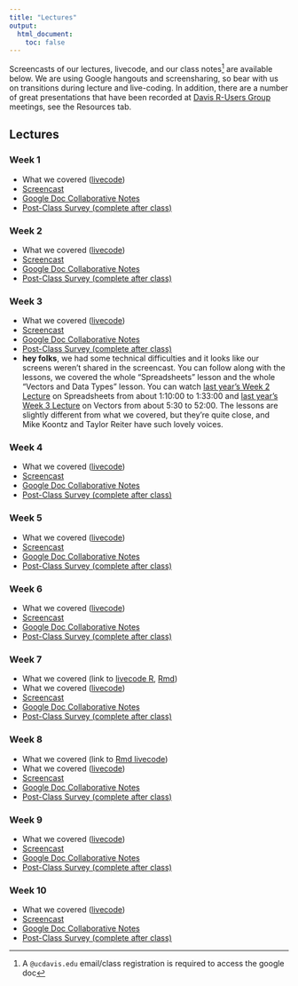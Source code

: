 ```yaml
---
title: "Lectures"
output:
  html_document:
    toc: false
---
```


Screencasts of our lectures, livecode, and our class notes^[A `@ucdavis.edu` email/class registration is required to access the google doc] are available below. We are using Google hangouts and screensharing, so bear with us on transitions during lecture and live-coding. In addition, there are a number of great presentations that have been recorded at [Davis R-Users Group](http://d-rug.github.io/) meetings, see the Resources tab.

## Lectures {.tabset .tabset-fade}

### Week 1

* What we covered (<a href="https://www.dl.dropboxusercontent.com/s/2vuarabxik00y57/Week_1_LiveCode.R?dl=0" target="_blank">livecode</a>)
* <a href="https://www.youtube.com/watch?v=HI9u-Io-Uks" target="_blank">Screencast</a>
* <a href="https://docs.google.com/document/d/1BRTOps1dZ_2VFRIPRwV2GoNHr3coI9XCXYXttJQdc4E/edit?usp=sharing" target="_blank">Google Doc Collaborative Notes</a>
* <a href="https://goo.gl/forms/Xfxps4ZVM5KtWe8w1" target="_blank">Post-Class Survey (complete after class)</a>

### Week 2

* What we covered (<a href="https://www.dl.dropboxusercontent.com/s/kt9x1sgob8l52fk/Week_2_Live_Code.R?dl=0" target="_blank">livecode</a>)
* <a href="https://www.youtube.com/watch?v=WWdBUtJwe88" target="_blank">Screencast</a>
* <a href="https://docs.google.com/document/d/1scl8iYC-3uedinC7c43fHzczjI83NC9JKg6aXmq_1_8/edit?usp=sharing" target="_blank">Google Doc Collaborative Notes</a>
* <a href="https://www.google.com/url?q=https://goo.gl/forms/Zh3r7vxgbJfDore92&sa=D&source=hangouts&ust=1547674139690000&usg=AFQjCNGZh-XOMYvbC3NnF7IdngphttlzqA" target="_blank">Post-Class Survey (complete after class)</a>

### Week 3

* What we covered (<a href="https://www.dl.dropboxusercontent.com/s/m4h4l12unl33hpp/Week_3_LiveCode.R?dl=0" target="_blank">livecode</a>)
* <a href="https://www.youtube.com/watch?v=Oozf91TYxLE" target="_blank">Screencast</a>
* <a href="https://docs.google.com/document/d/1JO-6igCdWCv4AtxfSFsDvozXa2K8-BSdZt8Fhq5uVqE/edit?usp=sharing" target="_blank">Google Doc Collaborative Notes</a>
* <a href="https://www.google.com/url?q=https://goo.gl/forms/SCowXQt6m5oyruiU2&sa=D&source=hangouts&ust=1548279445794000&usg=AFQjCNEUaWtlsFE9rZq0zKdb52RJJQxtrg" target="_blank">Post-Class Survey (complete after class)</a>
* **hey folks**, we had some technical difficulties and it looks like our screens weren't shared in the screencast. You can follow along with the lessons, we covered the whole "Spreadsheets" lesson and the whole "Vectors and Data Types" lesson. You can watch <a href="https://www.youtube.com/watch?v=O2X3d7sA1vU" target="_blank">last year's Week 2 Lecture</a> on Spreadsheets from about 1:10:00 to 1:33:00 and <a href="https://www.youtube.com/watch?v=ypVTFzAxrRw" target="_blank">last year's Week 3 Lecture</a> on Vectors from about 5:30 to 52:00. The lessons are slightly different from what we covered, but they're quite close, and Mike Koontz and Taylor Reiter have such lovely voices.

### Week 4

* What we covered (<a href="https://www.dl.dropboxusercontent.com/s/pzeuwxk1jfbe2sr/Week_4_LiveCode.R?dl=0" target="_blank">livecode</a>)
* <a href="https://www.youtube.com/watch?v=lcslhP6u-ko" target="_blank">Screencast</a>
* <a href="https://docs.google.com/document/d/1ipoyiHEd2IglQvOcULxsj5fNl_3mKu8xtD7GW4bgeIQ/edit?usp=sharing" target="_blank">Google Doc Collaborative Notes</a>
* <a href="https://docs.google.com/forms/d/1EsIKsEzyXyMYd3qO6pbr82pw5fnb-O1RmD2V-fDsZmc/edit" target="_blank">Post-Class Survey (complete after class)</a>

### Week 5

* What we covered (<a href="" target="_blank">livecode</a>)
* <a href="" target="_blank">Screencast</a>
* <a href="" target="_blank">Google Doc Collaborative Notes</a>
* <a href="https://goo.gl/forms/JC9Pm66lMWWn8fHm1" target="_blank">Post-Class Survey (complete after class)</a>


### Week 6

* What we covered (<a href="" target="_blank">livecode</a>)
* <a href="" target="_blank">Screencast</a>
* <a href="" target="_blank">Google Doc Collaborative Notes</a>
* <a href="https://goo.gl/forms/JC9Pm66lMWWn8fHm1" target="_blank">Post-Class Survey (complete after class)</a>

### Week 7

* What we covered (link to [livecode R](), [Rmd]())
* What we covered (<a href="" target="_blank">livecode</a>)
* <a href="" target="_blank">Screencast</a>
* <a href="" target="_blank">Google Doc Collaborative Notes</a>
* <a href="https://goo.gl/forms/JC9Pm66lMWWn8fHm1" target="_blank">Post-Class Survey (complete after class)</a>


### Week 8

* What we covered (link to [Rmd livecode]())
* What we covered (<a href="" target="_blank">livecode</a>)
* <a href="" target="_blank">Screencast</a>
* <a href="" target="_blank">Google Doc Collaborative Notes</a>
* <a href="https://goo.gl/forms/JC9Pm66lMWWn8fHm1" target="_blank">Post-Class Survey (complete after class)</a>


### Week 9

* What we covered (<a href="" target="_blank">livecode</a>)
* <a href="" target="_blank">Screencast</a>
* <a href="" target="_blank">Google Doc Collaborative Notes</a>
* <a href="https://goo.gl/forms/JC9Pm66lMWWn8fHm1" target="_blank">Post-Class Survey (complete after class)</a>


### Week 10

* What we covered (<a href="" target="_blank">livecode</a>)
* <a href="" target="_blank">Screencast</a>
* <a href="" target="_blank">Google Doc Collaborative Notes</a>
* <a href="https://goo.gl/forms/JC9Pm66lMWWn8fHm1" target="_blank">Post-Class Survey (complete after class)</a>

